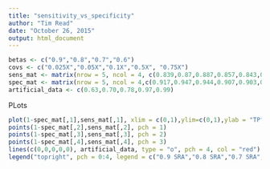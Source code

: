 ```yaml
---
title: "sensitivity_vs_specificity"
author: "Tim Read"
date: "October 26, 2015"
output: html_document
---
```




```r
betas <- c("0.9","0.8","0.7","0.6")
covs <- c("0.025X","0.05X","0.1X","0.5X", "0.75X")
sens_mat <- matrix(nrow = 5, ncol = 4, c(0.839,0.87,0.887,0.857,0.843,0.862,0.89,0.918,0.932,0.924,0.868,0.896,0.923,0.959,0.958,0.874,0.9,0.928,0.972,0.973))
spec_mat <- matrix(nrow = 5, ncol = 4,c(0.917,0.947,0.944,0.907,0.903,0.939,0.965,0.972,0.956,0.967,0.945,0.971,0.975,0.961,0.975,0.95,0.972,0.975,0.965,0.983))
artificial_data <- c(0.63,0.70,0.78,0.97,0.99)
```
PLots

```r
plot(1-spec_mat[,1],sens_mat[,1], xlim = c(0,1),ylim=c(0,1),ylab = "TP", xlab = "FP", pch = 0)
points(1-spec_mat[,2],sens_mat[,2], pch = 1)
points(1-spec_mat[,3],sens_mat[,3], pch = 2)
points(1-spec_mat[,4],sens_mat[,4], pch = 3)
lines(c(0,0,0,0,0), artificial_data, type = "o", pch = 4, col = "red")
legend("topright", pch = 0:4, legend = c("0.9 SRA","0.8 SRA","0.7 SRA","0.6 SRA", "0.8 ART"), col = c("black","black","black","black","red"),title = "beta cutoff")
```



```r

```


